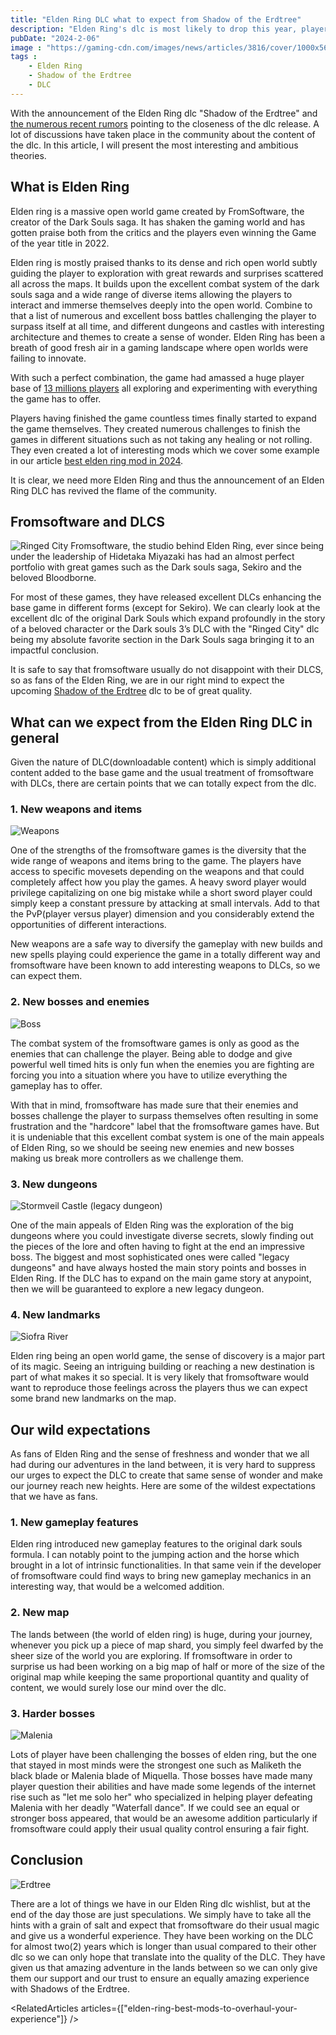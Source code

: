```yaml
---
title: "Elden Ring DLC what to expect from Shadow of the Erdtree"
description: "Elden Ring's dlc is most likely to drop this year, players have a lof of expectations and speculations about its content so let's analyze them."
pubDate: "2024-2-06"
image : "https://gaming-cdn.com/images/news/articles/3816/cover/1000x563/elden-ring-expansion-not-due-for-release-just-yet-cover6569e7722e753.jpg"
tags :
    - Elden Ring
    - Shadow of the Erdtree
    - DLC
---
```



With the announcement of the Elden Ring dlc "Shadow of the Erdtree" and [the numerous recent rumors](https://www.forbes.com/sites/erikkain/2023/12/17/elden-ring-shadow-of-the-erdtree-dlc-release-date-leaked/?sh=6160549f5479) pointing to the closeness of the dlc release. A lot of discussions have taken place in the community about the content of the dlc. In this article, I will present the most interesting and ambitious theories.


## What is Elden Ring
Elden ring is a massive open world game created by FromSoftware, the creator of the Dark Souls saga. It has shaken the gaming world and has gotten praise both from the critics and the players even winning the Game of the year title in 2022.


Elden ring is mostly praised thanks to its dense and rich open world subtly guiding the player to exploration with great rewards and surprises scattered all across the maps. It builds upon the excellent combat system of the dark souls saga and a wide range of diverse items allowing the players to interact and immerse themselves deeply into the open world. Combine to that a list of numerous and excellent boss battles challenging the player to surpass itself at all time, and different dungeons and castles with interesting architecture and themes to create a sense of wonder. Elden Ring has been a breath of good fresh air in a gaming landscape where open worlds were failing to innovate.


With such a perfect combination, the game had amassed a huge player base of [13 millions players](https://www.statista.com/statistics/1300663/elden-ring-sales-worldwide/) all exploring and experimenting with everything the game has to offer.


Players having finished the game countless times finally started to expand the game themselves. They created numerous challenges to finish the games in different situations such as not taking any healing or not rolling. They even created a lot of interesting mods which we cover some example in our article [best elden ring mod in 2024](elden-ring-best-mods-to-overhaul-your-experience).


It is clear, we need more Elden Ring and thus the announcement of an Elden Ring DLC has revived the flame of the community.


## Fromsoftware and DLCS
<Image caption="Ringed city" src="https://www.wallpaperflare.com/static/9/948/1022/dark-souls-iii-dark-souls-gothic-midevil-wallpaper.jpg" alt="Ringed City" />
Fromsoftware, the studio behind Elden Ring, ever since being under the leadership of Hidetaka Miyazaki has had an almost perfect portfolio with great games such as the Dark souls saga, Sekiro and the beloved Bloodborne.


For most of these games, they have released excellent DLCs enhancing the base game in different forms (except for Sekiro). We can clearly look at the excellent dlc of the original Dark Souls which expand profoundly in the story of a beloved character or the Dark souls 3’s DLC with the "Ringed City" dlc being my absolute favorite section in the Dark Souls saga bringing it to an impactful conclusion.


It is safe to say that fromsoftware usually do not disappoint with their DLCS, so as fans of the Elden Ring, we are in our right mind to expect the upcoming [Shadow of the Erdtree](https://eldenring.wiki.fextralife.com/DLC) dlc to be of great quality.




## What can we expect from the Elden Ring DLC in general
Given the nature of DLC(downloadable content) which is simply additional content added to the base game and the usual treatment of fromsoftware with DLCs, there are certain points that we can totally expect from the dlc.




### 1. New weapons and items


<Image src="https://static0.gamerantimages.com/wordpress/wp-content/uploads/2023/07/elden-ring-convergence-mod-best-weapons-1.jpg" alt="Weapons" caption="Weapons" />


One of the strengths of the fromsoftware games is the diversity that the wide range of weapons and items bring to the game. The players have access to specific movesets depending on the weapons and that could completely affect how you play the games. A heavy sword player would privilege capitalizing on one big mistake while a short sword player could simply keep a constant pressure by attacking at small intervals. Add to that the PvP(player versus player) dimension and you considerably extend the opportunities of different interactions.


New weapons are a safe way to diversify the gameplay with new builds and new spells playing could experience the game in a totally different way and fromsoftware have been known to add interesting weapons to DLCs, so we can expect them.


### 2. New bosses and enemies
<Image src="https://assetsio.reedpopcdn.com/elden-ring-margit_szFJLrx.jpg?width=1200&height=1200&fit=bounds&quality=70&format=jpg&auto=webp" alt="Boss" />


The combat system of the fromsoftware games is only as good as the enemies that can challenge the player. Being able to dodge and give powerful well timed hits is only fun when the enemies you are fighting are forcing you into a situation where you have to utilize everything the gameplay has to offer.


With that in mind, fromsoftware has made sure that their enemies and bosses challenge the player to surpass themselves often resulting in some frustration and the "hardcore" label that the fromsoftware games have. But it is undeniable that this excellent combat system is one of the main appeals of Elden Ring, so we should be seeing new enemies and new bosses making us break more controllers as we challenge them.


### 3. New dungeons
<Image src="https://cdnb.artstation.com/p/assets/images/images/048/542/875/large/artur-highresscreenshot00035.jpg?1650320748" alt="Stormveil Castle (legacy dungeon)"  />


One of the main appeals of Elden Ring was the exploration of the big dungeons where you could investigate diverse secrets, slowly finding out the pieces of the lore and often having to fight at the end an impressive boss. The biggest and most sophisticated ones were called "legacy dungeons" and have always hosted the main story points and bosses in Elden Ring. If the DLC has to expand on the main game story at anypoint, then we will be guaranteed to explore a new legacy dungeon.


### 4. New landmarks
<Image src="https://eip.gg/wp-content/uploads/2022/04/Nokron-Eternal-City-Featured-Image.jpg" alt="Siofra River" />


Elden ring being an open world game, the sense of discovery is a major part of its magic. Seeing an intriguing building or reaching a new destination is part of what makes it so special. It is very likely that fromsoftware would want to reproduce those feelings across the players thus we can expect some brand new landmarks on the map.


## Our wild expectations
As fans of Elden Ring and the sense of freshness and wonder that we all had during our adventures in the land between, it is very hard to suppress our urges to expect the DLC to create that same sense of wonder and make our journey reach new heights. Here are some of the wildest expectations that we have as fans.


### 1. New gameplay features
Elden ring introduced new gameplay features to the original dark souls formula. I can notably point to the jumping action and the horse which brought in a lot of intrinsic functionalities. In that same vein if the developer of fromsoftware could find ways to bring new gameplay mechanics in an interesting way, that would be a welcomed addition.


### 2. New map
The lands between (the world of elden ring) is huge, during your journey, whenever you pick up a piece of map shard, you simply feel dwarfed by the sheer size of the world you are exploring. If fromsoftware in order to surprise us had been working on a big map of half or more of the size of the original map while keeping the same proportional quantity and quality of content, we would surely lose our mind over the dlc.


### 3. Harder bosses
<Image src="https://assetsio.reedpopcdn.com/malenia-head-elden-ring.jpg?width=1600&height=900&fit=crop&quality=100&format=png&enable=upscale&auto=webp" alt="Malenia" />


Lots of player have been challenging the bosses of elden ring, but the one that stayed in most minds were the strongest one such as Maliketh the black blade or Malenia blade of Miquella. Those bosses have made many player question their abilities and have made some legends of the internet rise such as "let me solo her" who specialized in helping player defeating Malenia with her deadly "Waterfall dance". If we could see an equal or stronger boss appeared, that would be an awesome addition particularly if fromsoftware could apply their usual quality control ensuring a fair fight.


## Conclusion
<Image src="https://sm.ign.com/t/ign_ap/photo/default/shadow-of-the-erdtree-3-1677574530364_unn3.1080.jpg" alt="Erdtree" />


There are a lot of things we have in our Elden Ring dlc wishlist, but at the end of the day those are just speculations. We simply have to take all the hints with a grain of salt and expect that fromsoftware do their usual magic and give us a wonderful experience. They have been working on the DLC for almost two(2) years which is longer than usual compared to their other dlc so we can only hope that translate into the quality of the DLC. They have given us that amazing adventure in the lands between so we can only give them our support and our trust to ensure an equally amazing experience with Shadows of the Erdtree.


<RelatedArticles  articles={["elden-ring-best-mods-to-overhaul-your-experience"]} />
